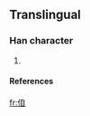 ==Translingual==

===Han character===
{{Han char|rn=|rad=人|as=06|sn=8|four=|canj=人竹月山 (OHBU)}}

# {{defn|Han}}

====References====
{{Han ref|kx=0102.291|dkj=|dj=|hdz=10149.061|uh=3451|ud=13391|bh=|bd=}}



[[fr:㑑]]